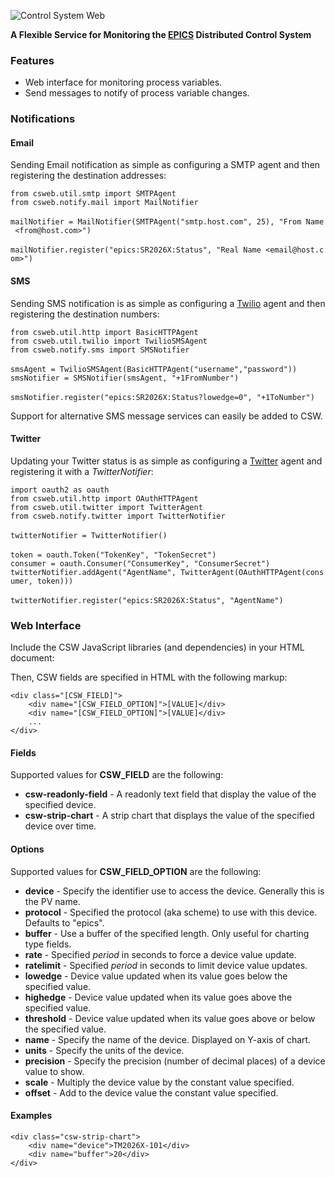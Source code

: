 <img src="static/img/csweb_logo_horiz_750.png" alt="Control System Web"/>


'''A Flexible Service for Monitoring the [http://www.aps.anl.gov/epics EPICS] Distributed Control System'''



===Features===

* Web interface for monitoring process variables.
* Send messages to notify of process variable changes.


===Notifications===

====Email====

Sending Email notification as simple as configuring a SMTP agent and then registering the destination addresses:

 from csweb.util.smtp import SMTPAgent
 from csweb.notify.mail import MailNotifier
 
 mailNotifier = MailNotifier(SMTPAgent("smtp.host.com", 25), "From Name <from@host.com>")
 
 mailNotifier.register("epics:SR2026X:Status", "Real Name <email@host.com>")


====SMS====

Sending SMS notification is as simple as configuring a [http://twilio.com Twilio] agent and then registering the destination numbers:

 from csweb.util.http import BasicHTTPAgent
 from csweb.util.twilio import TwilioSMSAgent
 from csweb.notify.sms import SMSNotifier
 
 smsAgent = TwilioSMSAgent(BasicHTTPAgent("username","password"))
 smsNotifier = SMSNotifier(smsAgent, "+1FromNumber")
 
 smsNotifier.register("epics:SR2026X:Status?lowedge=0", "+1ToNumber")

Support for alternative SMS message services can easily be added to CSW.


====Twitter====

Updating your Twitter status is as simple as configuring a [http://twitter.com Twitter] agent and registering it with a ''TwitterNotifier'':

 import oauth2 as oauth
 from csweb.util.http import OAuthHTTPAgent
 from csweb.util.twitter import TwitterAgent
 from csweb.notify.twitter import TwitterNotifier
 
 twitterNotifier = TwitterNotifier()
 
 token = oauth.Token("TokenKey", "TokenSecret")
 consumer = oauth.Consumer("ConsumerKey", "ConsumerSecret")
 twitterNotifier.addAgent("AgentName", TwitterAgent(OAuthHTTPAgent(consumer, token)))
 
 twitterNotifier.register("epics:SR2026X:Status", "AgentName")


===Web Interface===

Include the CSW JavaScript libraries (and dependencies) in your HTML document:

 <script type="text/javascript" src="/static/lib/jquery/1.8/jquery.min.js"></script>
 <script type="text/javascript" src="/static/lib/dygraph/dygraph.min.js"></script>
 <script type="text/javascript" src="/static/js/csweb.js"></script>
 <script type="text/javascript" src="/static/js/cswui.js"></script>


Then, CSW fields are specified in HTML with the following markup:

<pre>
<div class="[CSW_FIELD]">
    <div name="[CSW_FIELD_OPTION]">[VALUE]</div>
    <div name="[CSW_FIELD_OPTION]">[VALUE]</div>
    ...
</div>
</pre>

====Fields====

Supported values for '''CSW_FIELD''' are the following:

* '''csw-readonly-field''' - A readonly text field that display the value of the specified device.
* '''csw-strip-chart''' - A strip chart that displays the value of the specified device over time.

====Options====

Supported values for '''CSW_FIELD_OPTION''' are the following:

* '''device''' - Specify the identifier use to access the device. Generally this is the PV name.
* '''protocol''' - Specified the protocol (aka scheme) to use with this device. Defaults to "epics".
* '''buffer''' - Use a buffer of the specified length. Only useful for charting type fields.
* '''rate''' - Specified ''period'' in seconds to force a device value update.
* '''ratelimit''' - Specified ''period'' in seconds to limit device value updates.
* '''lowedge''' - Device value updated when its value goes below the specified value.
* '''highedge''' - Device value updated when its value goes above the specified value.
* '''threshold''' - Device value updated when its value goes above or below the specified value.
* '''name'''  - Specify the name of the device. Displayed on Y-axis of chart.
* '''units''' - Specify the units of the device.
* '''precision''' - Specify the precision (number of decimal places) of a device value to show.
* '''scale''' - Multiply the device value by the constant value specified.
* '''offset''' - Add to the device value the constant value specified.

====Examples====

<pre>
<div class="csw-strip-chart">
    <div name="device">TM2026X-101</div>
    <div name="buffer">20</div>
</div>
</pre>

